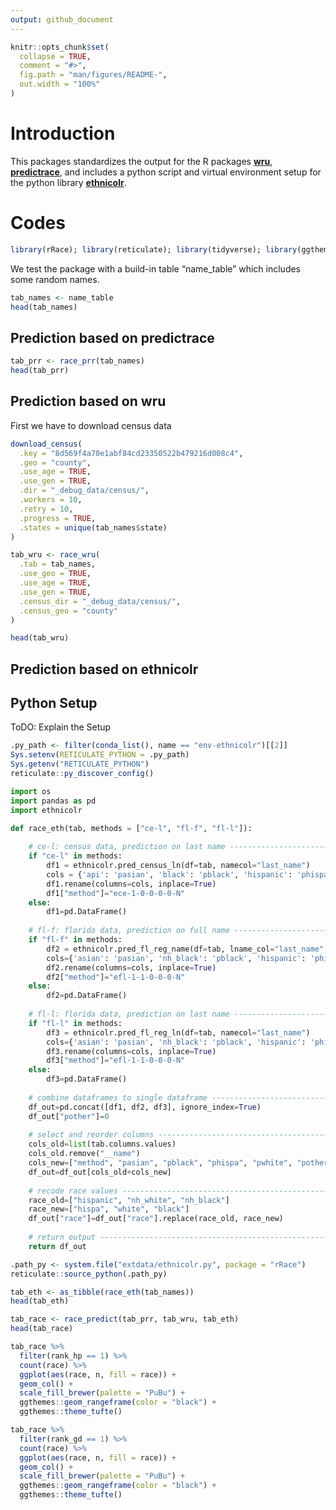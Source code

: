 ```yaml
---
output: github_document
---
```


<!-- README.md is generated from README.Rmd. Please edit that file -->

```r
knitr::opts_chunk$set(
  collapse = TRUE,
  comment = "#>",
  fig.path = "man/figures/README-",
  out.width = "100%"
)
```

# Introduction

This packages standardizes the output for the R packages [**wru**](https://github.com/kosukeimai/wru "R: wru"), [**predictrace**](https://rdrr.io/cran/wru/man/predict_race.html "R: predictrace"), and includes a python script and virtual environment setup for the python library [**ethnicolr**](https://github.com/appeler/ethnicolr "Python: ethnicolr").

# Codes
```r
library(rRace); library(reticulate); library(tidyverse); library(ggthemes)
```

We test the package with a build-in table "name_table" which includes some random names.
```r
tab_names <- name_table
head(tab_names)
```


## Prediction based on predictrace
```r
tab_prr <- race_prr(tab_names)
head(tab_prr)
```

## Prediction based on wru
First we have to download census data
```r
download_census(
  .key = "8d569f4a70e1abf84cd23350522b479216d008c4",
  .geo = "county",
  .use_age = TRUE,
  .use_gen = TRUE,
  .dir = "_debug_data/census/",
  .workers = 10,
  .retry = 10,
  .progress = TRUE,
  .states = unique(tab_names$state)
)
```


```r
tab_wru <- race_wru(
  .tab = tab_names,
  .use_geo = TRUE,
  .use_age = TRUE,
  .use_gen = TRUE,
  .census_dir = "_debug_data/census/",
  .census_geo = "county"
)

head(tab_wru)
```

## Prediction based on ethnicolr 
## Python Setup
ToDO: Explain the Setup


```r
.py_path <- filter(conda_list(), name == "env-ethnicolr")[[2]]
Sys.setenv(RETICULATE_PYTHON = .py_path)
Sys.getenv("RETICULATE_PYTHON")
reticulate::py_discover_config()
```

```python
import os 
import pandas as pd 
import ethnicolr

def race_eth(tab, methods = ["ce-l", "fl-f", "fl-l"]):
    
    # ce-l: census data, prediction on last name ------------------------------------------------
    if "ce-l" in methods:
        df1 = ethnicolr.pred_census_ln(df=tab, namecol="last_name")
        cols = {'api': 'pasian', 'black': 'pblack', 'hispanic': 'phispa', 'white': 'pwhite'}
        df1.rename(columns=cols, inplace=True)
        df1["method"]="ece-1-0-0-0-0-N"
    else:
        df1=pd.DataFrame()
    
    # fl-f: florida data, prediction on full name -----------------------------------------------
    if "fl-f" in methods:
        df2 = ethnicolr.pred_fl_reg_name(df=tab, lname_col="last_name", fname_col="first_name")
        cols={'asian': 'pasian', 'nh_black': 'pblack', 'hispanic': 'phispa', 'nh_white': 'pwhite'}
        df2.rename(columns=cols, inplace=True)
        df2["method"]="efl-1-1-0-0-0-N"
    else:
        df2=pd.DataFrame()
    
    # fl-l: florida data, prediction on last name -----------------------------------------------
    if "fl-l" in methods:
        df3 = ethnicolr.pred_fl_reg_ln(df=tab, namecol="last_name")
        cols={'asian': 'pasian', 'nh_black': 'pblack', 'hispanic': 'phispa', 'nh_white': 'pwhite'}
        df3.rename(columns=cols, inplace=True)
        df3["method"]="efl-1-1-0-0-0-N"
    else:
        df3=pd.DataFrame()
  
    # combine dataframes to single dataframe ----------------------------------------------------
    df_out=pd.concat([df1, df2, df3], ignore_index=True)
    df_out["pother"]=0
    
    # select and reorder columns ----------------------------------------------------------------
    cols_old=list(tab.columns.values)
    cols_old.remove("__name")
    cols_new=["method", "pasian", "pblack", "phispa", "pwhite", "pother", "race"]
    df_out=df_out[cols_old+cols_new]
    
    # recode race values ------------------------------------------------------------------------
    race_old=["hispanic", "nh_white", "nh_black"]
    race_new=["hispa", "white", "black"]
    df_out["race"]=df_out["race"].replace(race_old, race_new)
    
    # return output -----------------------------------------------------------------------------
    return df_out

```


```r
.path_py <- system.file("extdata/ethnicolr.py", package = "rRace")
reticulate::source_python(.path_py)
```

```r
tab_eth <- as_tibble(race_eth(tab_names))
head(tab_eth)
```

```r
tab_race <- race_predict(tab_prr, tab_wru, tab_eth)
head(tab_race)
```

```r
tab_race %>%
  filter(rank_hp == 1) %>%
  count(race) %>%
  ggplot(aes(race, n, fill = race)) + 
  geom_col() + 
  scale_fill_brewer(palette = "PuBu") +
  ggthemes::geom_rangeframe(color = "black") +
  ggthemes::theme_tufte()
```


```r
tab_race %>%
  filter(rank_gd == 1) %>%
  count(race) %>%
  ggplot(aes(race, n, fill = race)) + 
  geom_col() + 
  scale_fill_brewer(palette = "PuBu") +
  ggthemes::geom_rangeframe(color = "black") +
  ggthemes::theme_tufte()
```

